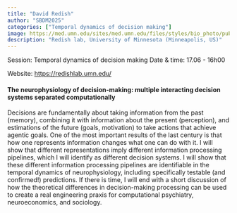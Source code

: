 ```yaml
---
title: "David Redish"
author: "SBDM2025"
categories: ["Temporal dynamics of decision making"]
image: https://med.umn.edu/sites/med.umn.edu/files/styles/bio_photo/public/web_profiles/2023-01/Redish%2C%20David.jpg
description: "Redish lab, University of Minnesota (Minneapolis, US)" 
---
```


Session: Temporal dynamics of decision making
Date & time: 17.06 - 16h00

Website: [https://redishlab.umn.edu/](https://redishlab.umn.edu/)

#### The neurophysiology of decision-making: multiple interacting decision systems separated computationally

Decisions are fundamentally about taking information from the past (memory), combining it with information about the present (perception), and estimations of the future (goals, motivation) to take actions that achieve agentic goals.  One of the most important results of the last century is that how one represents information changes what one can do with it.  I will show that different representations imply different information processing pipelines, which I will identify as different decision systems.  I will show that these different information processing pipelines are identifiable in the temporal dynamics of neurophysiology, including specifically testable (and confirmed!) predictions.  If there is time, I will end with a short discussion of how the theoretical differences in decision-making processing can be used to create a real engineering praxis for computational psychiatry, neuroeconomics, and sociology.